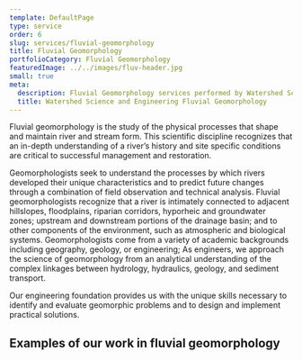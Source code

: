 ```yaml
---
template: DefaultPage
type: service
order: 6
slug: services/fluvial-geomorphology
title: Fluvial Geomorphology
portfolioCategory: Fluvial Geomorphology
featuredImage: ../../images/fluv-header.jpg
small: true
meta:
  description: Fluvial Geomorphology services performed by Watershed Science and Engineering
  title: Watershed Science and Engineering Fluvial Geomorphology
---
```


Fluvial geomorphology is the study of the physical processes that shape and maintain river and stream form. This scientific discipline recognizes that an in-depth understanding of a river’s history and site specific conditions are critical to successful management and restoration.

Geomorphologists seek to understand the processes by which rivers developed their unique characteristics and to predict future changes through a combination of field observation and technical analysis. Fluvial geomorphologists recognize that a river is intimately connected to adjacent hillslopes, floodplains, riparian corridors, hyporheic and groundwater zones; upstream and downstream portions of the drainage basin; and to other components of the environment, such as atmospheric and biological systems. Geomorphologists come from a variety of academic backgrounds including geography, geology, or engineering; As engineers, we approach the science of geomorphology from an analytical understanding of the complex linkages between hydrology, hydraulics, geology, and sediment transport.

Our engineering foundation provides us with the unique skills necessary to identify and evaluate geomorphic problems and to design and implement practical solutions.

## Examples of our work in fluvial geomorphology

